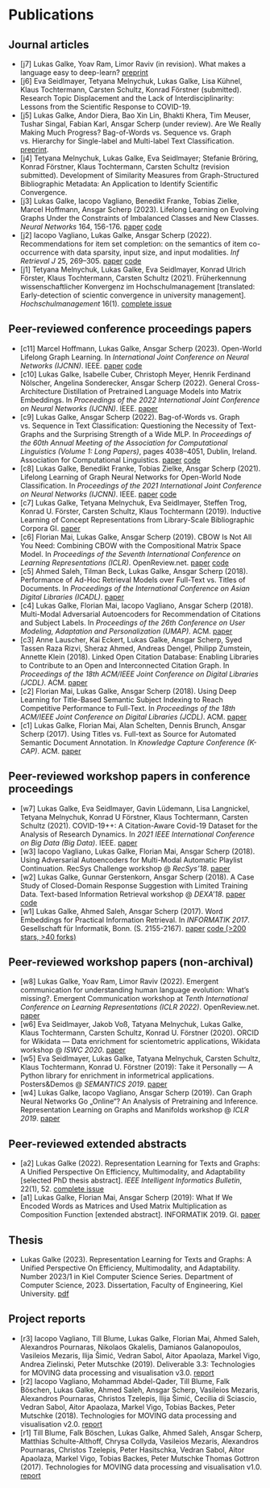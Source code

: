 # Publications 

## Journal articles

- [j7] Lukas Galke, Yoav Ram, Limor Raviv (in revision). What makes a language easy to deep-learn? [preprint](https://arxiv.org/abs/2302.12239)
- [j6] Eva Seidlmayer, Tetyana Melnychuk, Lukas Galke, Lisa Kühnel, Klaus Tochtermann, Carsten Schultz, Konrad Förstner (submitted). Research Topic Displacement and the Lack of Interdisciplinarity: Lessons from the Scientific Response to COVID-19.
- [j5] Lukas Galke, Andor Diera, Bao Xin Lin, Bhakti Khera, Tim Meuser, Tushar Singal, Fabian Karl, Ansgar Scherp (under review). Are We Really Making Much Progress? Bag-of-Words vs. Sequence vs. Graph vs. Hierarchy for Single-label and Multi-label Text Classification. [preprint](https://arxiv.org/abs/2204.03954).
- [j4] Tetyana Melnychuk, Lukas Galke, Eva Seidlmayer; Stefanie Bröring, Konrad Förstner, Klaus Tochtermann, Carsten Schultz (revision submitted). Development of Similarity Measures from Graph-Structured Bibliographic Metadata: An Application to Identify Scientific Convergence.
- [j3] Lukas Galke, Iacopo Vagliano, Benedikt Franke, Tobias Zielke, Marcel Hoffmann, Ansgar Scherp (2023). Lifelong Learning on Evolving Graphs Under the Constraints of Imbalanced Classes and New Classes. *Neural Networks* 164, 156-176. [paper](https://pure.mpg.de/rest/items/item_3368482_4/component/file_3510107/content) [code](https://github.com/lgalke/lifelong-learning)
- [j2] Iacopo Vagliano, Lukas Galke, Ansgar Scherp (2022). Recommendations for item set completion: on the semantics of item co-occurrence with data sparsity, input size, and input modalities. *Inf Retrieval J* 25, 269–305. [paper](https://doi.org/10.1007/s10791-022-09408-9) [code](https://github.com/lgalke/aae-recommender)
- [j1] Tetyana Melnychuk, Lukas Galke, Eva Seidlmayer, Konrad Ulrich Förster, Klaus Tochtermann, Carsten Schultz (2021). Früherkennung wissenschaftlicher Konvergenz im Hochschulmanagement [translated: Early-detection of scientic convergence in university management]. *Hochschulmanagement* 16(1). [complete issue](https://www.universitaetsverlagwebler.de/_files/ugd/7bac3c_24fe9adc2e3740178ad5ba98f66d1931.pdf)

## Peer-reviewed conference proceedings papers

- [c11] Marcel Hoffmann, Lukas Galke, Ansgar Scherp (2023). Open-World Lifelong Graph Learning. In *International Joint Conference on Neural Networks (IJCNN)*. IEEE. [paper](https://doi.org/10.1109/IJCNN54540.2023.10191071) [code](https://github.com/Bobowner/Open-World-LGL)
- [c10] Lukas Galke, Isabelle Cuber, Christoph Meyer, Henrik Ferdinand Nölscher, Angelina Sonderecker, Ansgar Scherp (2022). General Cross-Architecture Distillation of Pretrained Language Models into Matrix Embeddings. In *Proceedings of the 2022 International Joint Conference on Neural Networks (IJCNN)*. IEEE. [paper](https://doi.org/10.1109/IJCNN55064.2022.9892144)
- [c9] Lukas Galke, Ansgar Scherp (2022). Bag-of-Words vs. Graph vs. Sequence in Text Classification: Questioning the Necessity of Text-Graphs and the Surprising Strength of a Wide MLP. In *Proceedings of the 60th Annual Meeting of the Association for Computational Linguistics (Volume 1: Long Papers)*, pages 4038–4051, Dublin, Ireland. Association for Computational Linguistics. [paper](https://doi.org/10.18653/v1/2022.acl-long.279) [code](https://github.com/lgalke/text-clf-baselines)
- [c8] Lukas Galke, Benedikt Franke, Tobias Zielke, Ansgar Scherp (2021). Lifelong Learning of Graph Neural Networks for Open-World Node Classification. In *Proceedings of the 2021 International Joint Conference on Neural Networks (IJCNN)*. IEEE. [paper](https://doi.org/10.1109/IJCNN52387.2021.9533412) [code](https://github.com/lgalke/lifelong-learning)
- [c7] Lukas Galke, Tetyana Melnychuk, Eva Seidlmayer, Steffen Trog, Konrad U. Förster, Carsten Schultz, Klaus Tochtermann (2019). Inductive Learning of Concept Representations from Library-Scale Bibliographic Corpora GI. [paper](https://doi.org/10.18420/inf2019_26)
- [c6] Florian Mai, Lukas Galke, Ansgar Scherp (2019). CBOW Is Not All You Need: Combining CBOW with the Compositional Matrix Space Model. In *Proceedings of the Seventh International Conference on Learning Representations (ICLR)*. OpenReview.net. [paper](https://openreview.net/pdf?id=H1MgjoR9tQ) [code](https://github.com/florianmai/word2mat)
- [c5] Ahmed Saleh, Tilman Beck, Lukas Galke, Ansgar Scherp (2018). Performance of Ad-Hoc Retrieval Models over Full-Text vs. Titles of Documents. In *Proceedings of the International Conference on Asian Digital Libraries (ICADL)*. [paper](https://doi.org/10.1007/978-3-030-04257-8_30)
- [c4] Lukas Galke, Florian Mai, Iacopo Vagliano, Ansgar Scherp (2018). Multi-Modal Adversarial Autoencoders for Recommendation of Citations and Subject Labels. In *Proceedings of the 26th Conference on User Modeling, Adaptation and Personalization (UMAP)*. ACM. [paper](https://doi.org/10.1145/3209219.3209236)
- [c3] Anne Lauscher, Kai Eckert, Lukas Galke, Ansgar Scherp, Syed Tassen Raza Rizvi, Sheraz Ahmed, Andreas Dengel, Philipp Zumstein, Annette Klein (2018). Linked Open Citation Database: Enabling Libraries to Contribute to an Open and Interconnected Citation Graph. In *Proceedings of the 18th ACM/IEEE Joint Conference on Digital Libraries (JCDL)*. ACM. [paper](https://doi.org/10.1145/3197026.3197050)
- [c2] Florian Mai, Lukas Galke, Ansgar Scherp (2018). Using Deep Learning for Title-Based Semantic Subject Indexing to Reach Competitive Performance to Full-Text. In *Proceedings of the 18th ACM/IEEE Joint Conference on Digital Libraries (JCDL)*. ACM. [paper](https://doi.org/10.1145/3197026.3197039)
- [c1] Lukas Galke, Florian Mai, Alan Schelten, Dennis Brunch, Ansgar Scherp (2017). Using Titles vs. Full-text as Source for Automated Semantic Document Annotation. In *Knowledge Capture Conference (K-CAP)*. ACM. [paper](https://doi.org/10.1145/3148011.3148039)

## Peer-reviewed workshop papers in conference proceedings

- [w7] Lukas Galke, Eva Seidlmayer, Gavin Lüdemann, Lisa Langnickel, Tetyana Melnychuk, Konrad U Förstner, Klaus Tochtermann, Carsten Schultz (2021). COVID-19++: A Citation-Aware Covid-19 Dataset for the Analysis of Research Dynamics. In *2021 IEEE International Conference on Big Data (Big Data)*. IEEE. [paper](https://doi.org/10.1109/BigData52589.2021.9671730)
- [w3] Iacopo Vagliano, Lukas Galke, Florian Mai, Ansgar Scherp (2018). Using Adversarial Autoencoders for Multi-Modal Automatic Playlist Continuation. RecSys Challenge workshop @ *RecSys'18*. [paper](https://doi.org/10.1145/3267471.3267476)
- [w2] Lukas Galke, Gunnar Gerstenkorn, Ansgar Scherp (2018). A Case Study of Closed-Domain Response Suggestion with Limited Training Data. Text-based Information Retrieval workshop @ *DEXA'18*. [paper](https://doi.org/10.1007/978-3-319-99133-7_18) [code](https://github.com/lgalke/resuggest)
- [w1] Lukas Galke, Ahmed Saleh, Ansgar Scherp (2017). Word Embeddings for Practical Information Retrieval. In *INFORMATIK 2017*. Gesellschaft für Informatik, Bonn. (S. 2155-2167). [paper](https://doi.org/10.18420/in2017_215) [code (>200 stars, >40 forks)](https://github.com/lgalke/vec4ir)

## Peer-reviewed workshop papers (non-archival)

- [w8] Lukas Galke, Yoav Ram, Limor Raviv (2022). Emergent communication for understanding human language evolution: What's missing?. Emergent Communication workshop at *Tenth International Conference on Learning Representations (ICLR 2022)*. OpenReview.net. [paper](https://openreview.net/forum?id=rqUGZQ-0XZ5)
- [w6] Eva Seidlmayer, Jakob Voß, Tatyana Melnychuk, Lukas Galke, Klaus Tochtermann, Carsten Schultz, Konrad U. Förstner (2020). ORCID for Wikidata — Data enrichment for scientometric applications, Wikidata workshop @ *ISWC 2020*. [paper](https://ceur-ws.org/Vol-2773/paper-09.pdf)
- [w5] Eva Seidlmayer, Lukas Galke, Tatyana Melnychuk, Carsten Schultz, Klaus Tochtermann, Konrad U. Förstner (2019): Take it Personally — A Python library for enrichment in informetrical applications. Posters&Demos @ *SEMANTICS 2019*. [paper](https://ceur-ws.org/Vol-2451/paper-23.pdf)
- [w4] Lukas Galke, Iacopo Vagliano, Ansgar Scherp (2019). Can Graph Neural Networks Go „Online“? An Analysis of Pretraining and Inference. Representation Learning on Graphs and Manifolds workshop @ *ICLR 2019*. [paper](https://rlgm.github.io/papers/21.pdf)

## Peer-reviewed extended abstracts

- [a2] Lukas Galke (2022). Representation Learning for Texts and Graphs: A Unified Perspective On Efficiency, Multimodality, and Adaptability [selected PhD thesis abstract]. *IEEE Intelligent Informatics Bulletin*, 22(1), 52. [complete issue](https://www.comp.hkbu.edu.hk/~cib/2022/IIB2022_Final.pdf)
- [a1] Lukas Galke, Florian Mai, Ansgar Scherp (2019): What If We Encoded Words as Matrices and Used Matrix Multiplication as Composition Function [extended abstract]. INFORMATIK 2019. GI. [paper](https://doi.org/10.18420/inf2019_47)

## Thesis

- Lukas Galke (2023). Representation Learning for Texts and Graphs: A Unified Perspective On Efficiency, Multimodality, and Adaptability. Number 2023/1 in Kiel Computer Science Series. Department of Computer Science, 2023. Dissertation, Faculty of Engineering, Kiel University. [pdf](https://doi.org/10.21941/kcss/2023/1)

## Project reports

- [r3] Iacopo Vagliano, Till Blume, Lukas Galke, Florian Mai, Ahmed Saleh, Alexandros Pournaras, Nikolaos Gkalelis, Damianos Galanopoulos, Vasileios Mezaris, Ilija Šimić, Vedran Sabol, Aitor Apaolaza, Markel Vigo, Andrea Zielinski, Peter Mutschke (2019). Deliverable 3.3: Technologies for MOVING data processing and visualisation v3.0. [report](http://moving-project.eu/wp-content/uploads/2019/03/moving_d3.3_v1.0.pdf)
- [r2] Iacopo Vagliano, Mohammad Abdel-Qader, Till Blume, Falk Böschen, Lukas Galke, Ahmed Saleh, Ansgar Scherp, Vasileios Mezaris, Alexandros Pournaras, Christos Tzelepis, Ilija Šimić, Cecilia di Sciascio, Vedran Sabol, Aitor Apaolaza, Markel Vigo, Tobias Backes, Peter Mutschke (2018). Technologies for MOVING data processing and visualisation v2.0. [report](http://moving-project.eu/wp-content/uploads/2018/03/moving_d3.2_v1.0.pdf)
- [r1] Till Blume, Falk Böschen, Lukas Galke, Ahmed Saleh, Ansgar Scherp, Matthias Schulte-Althoff, Chrysa Collyda, Vasileios Mezaris, Alexandros Pournaras, Christos Tzelepis,  Peter Hasitschka, Vedran Sabol, Aitor Apaolaza, Markel Vigo, Tobias Backes, Peter Mutschke Thomas Gottron (2017). Technologies for MOVING data processing and visualisation v1.0. [report](http://moving-project.eu/wp-content/uploads/2017/04/moving_d3.1_v1.0.pdf)

